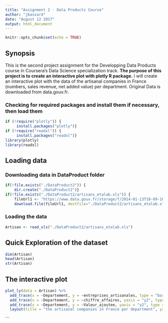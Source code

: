 ---
title: "Assignment 2 - Data Products Course"
author: "jbassard"
date: "August 12 2017"
output: html_document
---

```{r setup, include=FALSE}
knitr::opts_chunk$set(echo = TRUE)
```

## Synopsis
This is the second project assignment for the Developping Data Products course in Coursera's Data Science specialization track. **The purpose of this project is to create an interactive plot with plotly R package.** I will create an interactive plot with the data of the artisanal companies in France (numbers, sales revenue, net added value) per department. Original Data is downloaded from data.gouv.fr.


### Checking for required packages and install them if necessary, then load them
```{r}
if (!require("plotly")) {
	 install.packages("plotly")}
if (!require("readxl")) {
	 install.packages("readxl")}
library(plotly)
library(readxl)
```

## Loading data
### Downloading data in DataProduct folder
```{r, eval=FALSE}
if(!file.exists("./DataProduct2")) {
	dir.create("./DataProduct2")}
if(!file.exists("./DataProduct2/artisans_etalab.xls")) {
	fileUrl1 <- "https://www.data.gouv.fr/storage/f/2014-01-13T18-09-10/artisans_etalab.xls"
	download.file(fileUrl1, destfile="./DataProduct2/artisans_etalab.xls")}
```

### Loading the data
```{r}
Artisan <- read_xls("./DataProduct2/artisans_etalab.xls")
```

## Quick Exploration of the dataset
```{r}
dim(Artisan)
head(Artisan)
str(Artisan)
```

## The interactive plot

```{r}
plot_ly(data = Artisan) %>%
  add_trace(x = ~Departement, y = ~entreprises_artisanales, type = "bar", color = I("green"), name = "Artisanal Company Numbers") %>%
  add_trace(x = ~Departement, y = ~chiffre_affaires, yaxis = "y2", type = "bar", color = I("blue"), name = "Sales Revenue in Euros") %>%
  add_trace(x = ~Departement, y = ~Valeur_ajoutee, yaxis = "y2", type = "bar", color = I("purple"), name = "Net Added Value in Euros") %>%
  layout(title = "the artisanal companies in France per department", yaxis2 = list(overlaying = "y2", side = "right"), yaxis = list(title = FALSE), xaxis = list(title = FALSE))

```
```